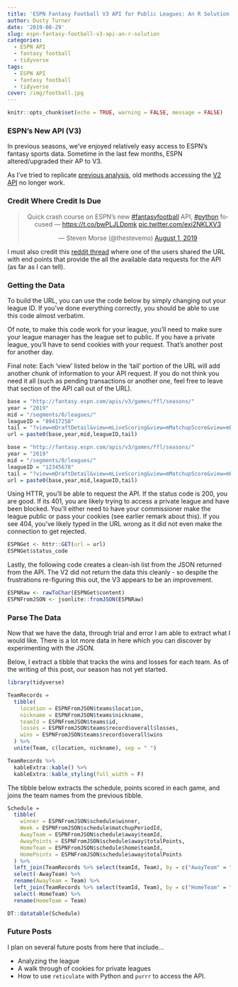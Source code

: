```yaml
---
title: 'ESPN Fantasy Football V3 API for Public Leagues: An R Solution'
author: Dusty Turner
date: '2019-08-29'
slug: espn-fantasy-football-v3-api-an-r-solution
categories:
  - ESPN API
  - fantasy football
  - tidyverse
tags:
  - ESPN API
  - fantasy football
  - tidyverse
cover: /img/football.jpg
---
```


```r
knitr::opts_chunk$set(echo = TRUE, warning = FALSE, message = FALSE)
```

### ESPN's New API (V3)

In previous seasons, we've enjoyed relatively easy access to ESPN's fantasy sports data.  Sometime in the last few months, ESPN altered/upgraded their AP to V3.

As I've tried to replicate [previous analysis]("https://dusty-turner.netlify.com/post/mathlete-fantasy-football-analysis2018/"), old methods accessing the [V2 API]("https://dusty-turner.netlify.com/post/espn-yahoo-api-navigation/") no longer work.

### Credit Where Credit Is Due


<center>

<blockquote class="twitter-tweet"><p lang="en" dir="ltr">Quick crash course on ESPN’s new <a href="https://twitter.com/hashtag/fantasyfootball?src=hash&amp;ref_src=twsrc%5Etfw">#fantasyfootball</a> API, <a href="https://twitter.com/hashtag/python?src=hash&amp;ref_src=twsrc%5Etfw">#python</a> focused — <a href="https://t.co/bwPLJLDpmk">https://t.co/bwPLJLDpmk</a> <a href="https://t.co/exi2NKLXV3">pic.twitter.com/exi2NKLXV3</a></p>&mdash; Steven Morse (@thestevemo) <a href="https://twitter.com/thestevemo/status/1156922606743957504?ref_src=twsrc%5Etfw">August 1, 2019</a></blockquote> <script async src="https://platform.twitter.com/widgets.js" charset="utf-8"></script>

</center>

I must also credit this [reddit thread]("https://www.reddit.com/r/fantasyfootball/comments/aq284h/espn_api/") where one of the users shared the URL with end points that provide the all the available data requests for the API (as far as I can tell).

### Getting the Data

To build the URL, you can use the code below by simply changing out your league ID.  If you've done everything correctly, you should be able to use this code almost verbatim.   

Of note, to make this code work for your league, you'll need to make sure your league manager has the league set to public.  If you have a private league, you'll have to send cookies with your request.  That's another post for another day.  

Final note: Each 'view' listed below in the 'tail' portion of the URL will add another chunk of information to your API request.  If you do not think you need it all (such as pending transactions or another one, feel free to leave that section of the API call out of the URL).

```r
base = "http://fantasy.espn.com/apis/v3/games/ffl/seasons/"
year = "2019"
mid = "/segments/0/leagues/"
leagueID = "89417258"
tail = "?view=mDraftDetail&view=mLiveScoring&view=mMatchupScore&view=mPendingTransactions&view=mPositionalRatings&view=mSettings&view=mTeam&view=modular&view=mNav&view=mMatchupScore"
url = paste0(base,year,mid,leagueID,tail)
```

```r
base = "http://fantasy.espn.com/apis/v3/games/ffl/seasons/"
year = "2019"
mid = "/segments/0/leagues/"
leagueID = "12345678"
tail = "?view=mDraftDetail&view=mLiveScoring&view=mMatchupScore&view=mPendingTransactions&view=mPositionalRatings&view=mSettings&view=mTeam&view=modular&view=mNav&view=mMatchupScore"
url = paste0(base,year,mid,leagueID,tail)
```

Using HTTR, you'll be able to request the API.  If the status code is 200, you are good.  If its 401, you are likely trying to access a private league and have been blocked.  You'll either need to have your commissioner make the league public or pass your cookies (see earlier remark about this).  If you see 404, you've likely typed in the URL wrong as it did not even make the connection to get rejected.  

```r
ESPNGet <- httr::GET(url = url)
ESPNGet$status_code
```

Lastly, the following code creates a clean-ish list from the JSON returned from the API.  The V2 did not return the data this cleanly - so despite the frustrations re-figuring this out, the V3 appears to be an improvement.
 
```r
ESPNRaw <- rawToChar(ESPNGet$content)
ESPNFromJSON <- jsonlite::fromJSON(ESPNRaw)
```

### Parse The Data

Now that we have the data, through trial and error I am able to extract what I would like.  There is a lot more data in here which you can discover by experimenting with the JSON.

Below, I extract a tibble that tracks the wins and losses for each team.  As of the writing of this post, our season has not yet started.  

```r
library(tidyverse)

TeamRecords =
  tibble(
    location = ESPNFromJSON$teams$location,
    nickname = ESPNFromJSON$teams$nickname,
    teamId = ESPNFromJSON$teams$id,
    losses = ESPNFromJSON$teams$record$overall$losses,
    wins = ESPNFromJSON$teams$record$overall$wins
  ) %>%
  unite(Team, c(location, nickname), sep = " ")
```

```r
TeamRecords %>%
  kableExtra::kable() %>%
  kableExtra::kable_styling(full_width = F)
```

The tibble below extracts the schedule, points scored in each game, and joins the team names from the previous tibble.   

```r
Schedule =
  tibble(
    winner = ESPNFromJSON$schedule$winner,
    Week = ESPNFromJSON$schedule$matchupPeriodId,
    AwayTeam = ESPNFromJSON$schedule$away$teamId,
    AwayPoints = ESPNFromJSON$schedule$away$totalPoints,
    HomeTeam = ESPNFromJSON$schedule$home$teamId,
    HomePoints = ESPNFromJSON$schedule$away$totalPoints
  ) %>%
  left_join(TeamRecords %>% select(teamId, Team), by = c("AwayTeam" = "teamId")) %>%
  select(-AwayTeam) %>%
  rename(AwayTeam = Team) %>%
  left_join(TeamRecords %>% select(teamId, Team), by = c("HomeTeam" = "teamId")) %>%
  select(-HomeTeam) %>%
  rename(HomeTeam = Team) 
```

```r
DT::datatable(Schedule)
```

### Future Posts

I plan on several future posts from here that include...

- Analyzing the league
- A walk through of cookies for private leagues
- How to use `reticulate` with Python and `purrr` to access the API.


<!-- ```{r} -->
<!-- library(reticulate) -->
<!-- ``` -->

<!-- ```{python} -->
<!-- import requests -->

<!-- url = "http://fantasy.espn.com/apis/v3/games/ffl/seasons/2019/segments/0/leagues/89417258?view=mDraftDetail&view=mLiveScoring&view=mMatchupScore&view=mPendingTransactions&view=mPositionalRatings&view=mSettings&view=mTeam&view=modular&view=mNav&view=mMatchupScore" -->

<!-- r = requests.get(url) -->
<!-- d = r.json() -->

<!-- ``` -->


<!-- ```{r} -->
<!--     ## records -->
<!--   py$d$teams %>% map_df(magrittr::extract, c("location", "nickname", "id")) %>% bind_cols( -->
<!--     py$d$teams %>% map("record") %>% map("overall") %>% map_df(magrittr::extract, c("losses", "wins")) -->
<!--   ) -->

<!--     ## schedule below     -->
<!-- py$d$schedule %>% map_df(magrittr::extract, c("winner","matchupPeriodId")) %>%  -->
<!--   bind_cols(py$d$schedule %>% map("away") %>% map_df(magrittr::extract,c("teamId","totalPoints"))) %>% -->
<!--   bind_cols(py$d$schedule %>% map("home") %>% map_df(magrittr::extract,c("teamId","totalPoints"))) -->

<!-- ``` -->

